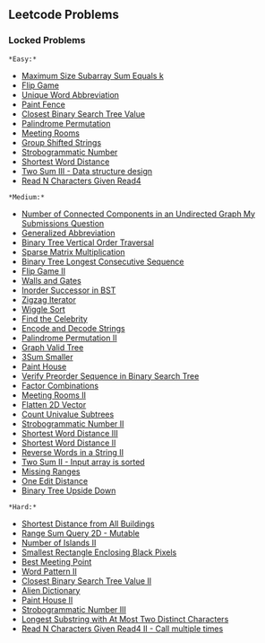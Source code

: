 == Leetcode Problems ==

=== Locked Problems ===

 *Easy:*
* [[leetcode_325| Maximum Size Subarray Sum Equals k]]
* [[leetcode_293| Flip Game]]
* [[leetcode_288| Unique Word Abbreviation]]
* [[leetcode_276| Paint Fence]]
* [[leetcode_270| Closest Binary Search Tree Value]]
* [[leetcode_266| Palindrome Permutation]]
* [[leetcode_252| Meeting Rooms]]
* [[leetcode_249| Group Shifted Strings]]
* [[leetcode_246| Strobogrammatic Number]]
* [[leetcode_243| Shortest Word Distance]]
* [[leetcode_170| Two Sum III - Data structure design]]
* [[leetcode_157| Read N Characters Given Read4]]

 *Medium:*
* [[leetcode_323| Number of Connected Components in an Undirected Graph My Submissions Question]]
* [[leetcode_320| Generalized Abbreviation]]
* [[leetcode_314| Binary Tree Vertical Order Traversal]]
* [[leetcode_311| Sparse Matrix Multiplication]]
* [[leetcode_298| Binary Tree Longest Consecutive Sequence]]
* [[leetcode_294| Flip Game II]]
* [[leetcode_286| Walls and Gates]]
* [[leetcode_285| Inorder Successor in BST]]
* [[leetcode_281| Zigzag Iterator]]
* [[leetcode_280| Wiggle Sort]]
* [[leetcode_277| Find the Celebrity]]
* [[leetcode_271| Encode and Decode Strings]]
* [[leetcode_267| Palindrome Permutation II]]
* [[leetcode_261| Graph Valid Tree]]
* [[leetcode_259| 3Sum Smaller]]
* [[leetcode_256| Paint House]]
* [[leetcode_255| Verify Preorder Sequence in Binary Search Tree]]
* [[leetcode_254| Factor Combinations]]
* [[leetcode_253| Meeting Rooms II]]
* [[leetcode_251| Flatten 2D Vector]]
* [[leetcode_250| Count Univalue Subtrees]]
* [[leetcode_247| Strobogrammatic Number II]]
* [[leetcode_245| Shortest Word Distance III]]
* [[leetcode_244| Shortest Word Distance II]]
* [[leetcode_186| Reverse Words in a String II]]
* [[leetcode_167| Two Sum II - Input array is sorted]]
* [[leetcode_163| Missing Ranges]]
* [[leetcode_161| One Edit Distance]]
* [[leetcode_156| Binary Tree Upside Down]]

 *Hard:*
* [[leetcode_317| Shortest Distance from All Buildings]]
* [[leetcode_308| Range Sum Query 2D - Mutable]]
* [[leetcode_305| Number of Islands II]]
* [[leetcode_302| Smallest Rectangle Enclosing Black Pixels]]
* [[leetcode_296| Best Meeting Point]]
* [[leetcode_291| Word Pattern II]]
* [[leetcode_272| Closest Binary Search Tree Value II]]
* [[leetcode_269| Alien Dictionary]]
* [[leetcode_265| Paint House II]]
* [[leetcode_248| Strobogrammatic Number III]]
* [[leetcode_159| Longest Substring with At Most Two Distinct Characters]]
* [[leetcode_158| Read N Characters Given Read4 II - Call multiple times]]
